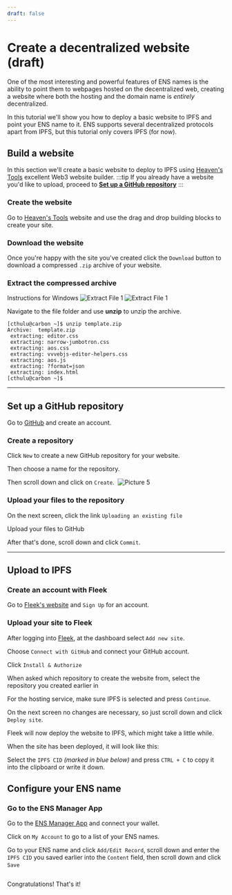 ```yaml
---
draft: false
---
```


# Create a decentralized website (draft)
One of the most interesting and powerful features of ENS names is the ability to point them to webpages hosted on the decentralized web, creating a website where both the hosting and the domain name is *entirely* decentralized.

In this tutorial we'll show you how to deploy a basic website to IPFS and point your ENS name to it.
ENS supports several decentralized protocols apart from IPFS, but this tutorial only covers IPFS (for now).

## Build a website
In this section we'll create a basic website to deploy to IPFS using [Heaven's Tools](https://heavens.tools) excellent Web3 website builder.
:::tip
If you already have a website you'd like to upload, proceed to [**Set up a GitHub repository**](#set-up-a-github-repository)
:::

### Create the website
Go to [Heaven's Tools](https://heavens.tools) website and use the drag and drop building blocks to create your site.
<BrowserWindow url="heavens.tools">
  <Image img="/img/tutorials/decentralized_website_1.png" />
</BrowserWindow>

### Download the website
Once you're happy with the site you've created click the `Download` button to download a compressed `.zip` archive of your website. 
<BrowserWindow url="heavens.tools">
  <Image img="/img/tutorials/decentralized_website_2.png" />
</BrowserWindow>

### Extract the compressed archive
<Tabs>
  <TabItem value="windows" label="Windows" default>
    Instructions for Windows
  </TabItem>
  <TabItem value="macos" label="Mac OS">
    <BrowserWindow>
      <img
        src={require('/img/tutorials/extract_file_macos_1.png').default}
        alt="Extract File 1"
      />
    </BrowserWindow>
    <BrowserWindow>
      <img
        src={require('/img/tutorials/extract_file_macos_2.png').default}
        alt="Extract File 1"
      />
    </BrowserWindow>
  </TabItem>
  <TabItem value="linux" label="Linux">
    <p>Navigate to the file folder and use <b>unzip</b> to unzip the archive.</p>

    [cthulu@carbon ~]$ unzip template.zip
    Archive:  template.zip
     extracting: editor.css
     extracting: narrow-jumbotron.css
     extracting: aos.css
     extracting: vvvebjs-editor-helpers.css
     extracting: aos.js
     extracting: ?format=json
     extracting: index.html
    [cthulu@carbon ~]$ 
    
  </TabItem>
</Tabs>

---

## Set up a GitHub repository
Go to [GitHub](https://github.com) and create an account.

### Create a repository
Click `New` to create a new GitHub repository for your website.
<BrowserWindow url="github.com">
  <Image img="/img/tutorials/decentralized_website_3.png" />
</BrowserWindow>

Then choose a name for the repository.
<BrowserWindow url="github.com">
  <Image img="/img/tutorials/decentralized_website_4.png" />
</BrowserWindow>

Then scroll down and click on `Create`.
<BrowserWindow url="github.com">
  <Image img="/img/tutorials/decentralized_website_4.png" />
</BrowserWindow>
![Picture 5](/img/tutorials/decentralized_website_5.png)

### Upload your files to the repository
On the next screen, click the link `Uploading an existing file`
<BrowserWindow url="github.com">
  <Image img="/img/tutorials/decentralized_website_6.png" />
</BrowserWindow>

Upload your files to GitHub
<BrowserWindow url="github.com">
  <Image img="/img/tutorials/decentralized_website_7.png" />
</BrowserWindow>

After that's done, scroll down and click `Commit`.
<BrowserWindow url="github.com">
  <Image img="/img/tutorials/decentralized_website_8.png" />
</BrowserWindow>

---

## Upload to IPFS

### Create an account with Fleek
Go to [Fleek's website](https://fleek.co) and `Sign Up` for an account.

### Upload your site to Fleek
After logging into [Fleek](https://fleek.co), at the dashboard select `Add new site`.
<BrowserWindow url="fleek.co">
  <Image img="/img/tutorials/create_website_fleek_1.png" />
</BrowserWindow>

Choose `Connect with GitHub` and connect your GitHub account. 
<BrowserWindow url="fleek.co">
  <Image img="/img/tutorials/create_website_fleek_2.png" />
</BrowserWindow>

Click `Install & Authorize`
<BrowserWindow url="fleek.co">
  <Image img="/img/tutorials/create_website_fleek_3.png" />
</BrowserWindow>

When asked which repository to create the website from, select the repository you created earlier in [](#step-1-create-a-repository)
<BrowserWindow url="fleek.co">
  <Image img="/img/tutorials/create_website_fleek_4.png" />
</BrowserWindow>

For the hosting service, make sure IPFS is selected and press `Continue`.
<BrowserWindow url="fleek.co">
  <Image img="/img/tutorials/create_website_fleek_5.png" />
</BrowserWindow>

On the next screen no changes are necessary, so just scroll down and click `Deploy site`.
<BrowserWindow url="fleek.co">
  <Image img="/img/tutorials/create_website_fleek_6.png" />
</BrowserWindow>

Fleek will now deploy the website to IPFS, which might take a little while.
<BrowserWindow url="fleek.co">
  <Image img="/img/tutorials/create_website_fleek_7.png" />
</BrowserWindow>

When the site has been deployed, it will look like this:
<BrowserWindow url="fleek.co">
  <Image img="/img/tutorials/create_website_fleek_8.png" />
</BrowserWindow>

Select the `IPFS CID` *(marked in blue below)* and press `CTRL + C` to copy it into the clipboard or write it down.
<BrowserWindow url="fleek.co">
  <Image img="/img/tutorials/create_website_fleek_9.png" />
</BrowserWindow>

## Configure your ENS name

### Go to the ENS Manager App
Go to the [ENS Manager App](https://app.ens.domains) and connect your wallet.
<BrowserWindow url="app.ens.domains">
  <Image img="/img/tutorials/create_website_ens_1.png"/>
</BrowserWindow>

Click on `My Account` to go to a list of your ENS names.
<BrowserWindow url="app.ens.domains">
  <Image img="/img/tutorials/create_website_ens_2.png"/>
</BrowserWindow>

Go to your ENS name and click `Add/Edit Record`, scroll down and enter the `IPFS CID` you saved earlier into the `Content` field, then scroll down and click `Save`
<BrowserWindow url="app.ens.domains">
  <Image img="/img/tutorials/create_website_ens_3.png"/>
</BrowserWindow>

<BrowserWindow url="app.ens.domains">
  <Image img="/img/tutorials/create_website_ens_4.png"/>
</BrowserWindow>

Congratulations! That's it!
